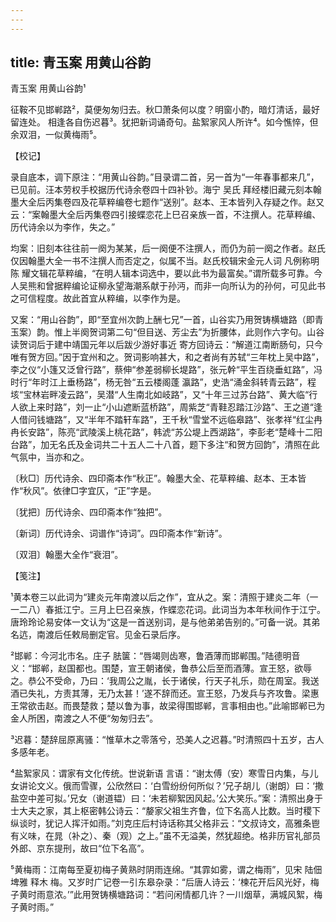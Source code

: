 ```yaml
---
---
---
```

title: 青玉案 用黄山谷韵
---



青玉案 用黄山谷韵¹





征鞍不见邯郸路²，莫便匆匆归去。秋□萧条何以度？明窗小酌，暗灯清话，最好留连处。 相逢各自伤迟暮³。犹把新词诵奇句。盐絮家风人所许⁴。如今憔悴，但余双泪，一似黄梅雨⁵。

【校记】

录自底本，调下原注：“用黄山谷韵。”目录谓二首，另一首为“一年春事都来几”，已见前。汪本劳权手校据历代诗余卷四十四补钞。海宁 吴氏 拜经楼旧藏元刻本翰墨大全后丙集卷四及花草粹编卷七题作“送别”。赵本、王本皆列入存疑之作。赵又云：“案翰墨大全后丙集卷四引接蝶恋花上巳召亲族一首，不注撰人。花草粹编、历代诗余以为李作，失之。”

均案：旧刻本往往前一阕为某某，后一阕便不注撰人，而仍为前一阕之作者。赵氏仅因翰墨大全一书不注撰人而否定之，似属不当。赵氏校辑宋金元人词 凡例称明陈 耀文辑花草粹编，“在明人辑本词选中，要以此书为最富矣。”谓所载多可靠。今人吴熊和曾据粹编论证柳永望海潮系献于孙沔，而非一向所认为的孙何，可见此书之可信程度。故此首宜从粹编，以李作为是。

又案：“用山谷韵”，即“至宜州次韵上酬七兄”一首，山谷实乃用贺铸横塘路（即青玉案）韵。惟上半阕贺词第二句“但目送、芳尘去”为折腰体，此则作六字句。山谷读贺词后于建中靖国元年以后跋少游好事近 寄方回诗云：“解道江南断肠句，只今唯有贺方回。”因于宜州和之。贺词影响甚大，和之者尚有苏轼“三年枕上吴中路”，李之仪“小篷又泛曾行路”，蔡伸“参差弱柳长堤路”，张元幹“平生百绕垂虹路”，冯时行“年时江上垂杨路”，杨无咎“五云楼阁蓬 瀛路”，史浩“涌金斜转青云路”，程垓“宝林岩畔凌云路”，吴潜“人生南北如岐路”，又“十年三过苏台路”、黄大临“行人欲上来时路”，刘一止“小山遮断蓝桥路”，周紫芝“青鞋忍踏江沙路”、王之道“逢人借问钱塘路”，又“半年不踏轩车路”，王千秋“雪堂不远临皋路”、张孝祥“红尘冉冉长安路”，陈亮“武陵溪上桃花路”，韩淲“苏公堤上西湖路”，李彭老“楚峰十二阳台路”，加无名氏及金词共二十五人二十八首，题下多注“和贺方回韵”，清照在此气氛中，当亦和之。

〔秋□〕历代诗余、四印斋本作“秋正”。翰墨大全、花草粹编、赵本、王本皆作“秋风”。依律□字宜仄，“正”字是。

〔犹把〕历代诗余、四印斋本作“独把”。

〔新词〕历代诗余、词谱作“诗词”。四印斋本作“新诗”。

〔双泪〕翰墨大全作“衰泪”。

【笺注】

¹黄本卷三以此词为“建炎元年南渡以后之作”，宜从之。案：清照于建炎二年（一一二八）春抵江宁。三月上巳召亲族，作蝶恋花词。此词当为本年秋间作于江宁。唐玲玲论易安体一文认为“这是一首送别词，是与他弟弟告别的。”可备一说。其弟名迒，南渡后任敕局删定官。见金石录后序。

²邯郸：今河北市名。庄子 胠箧：“唇竭则齿寒，鲁酒薄而邯郸围。”陆德明音义：“邯郸，赵国都也。围楚，宣王朝诸侯，鲁恭公后至而酒薄。宣王怒，欲辱之。恭公不受命，乃曰：‘我周公之胤，长于诸侯，行天子礼乐，勋在周室。我送酒已失礼，方责其薄，无乃太甚！’遂不辞而还。宣王怒，乃发兵与齐攻鲁。梁惠王常欲击赵。而畏楚救；楚以鲁为事，故梁得围邯郸，言事相由也。”此喻邯郸已为金人所困，南渡之人不便“匆匆归去”。

³迟暮：楚辞屈原离骚：“惟草木之零落兮，恐美人之迟暮。”时清照四十五岁，古人多感年老。

⁴盐絮家风：谓家有文化传统。世说新语 言语：“谢太傅（安）寒雪日内集，与儿女讲论文义。俄而雪骤，公欣然曰：‘白雪纷纷何所似？’兄子胡儿（谢朗）曰：‘撒盐空中差可拟。’兄女（谢道韫）曰：‘未若柳絮因风起。’公大笑乐。”案：清照出身于士大夫之家，其上枢密韩公诗云：“嫠家父祖生齐鲁，位下名高人比数。当时稷下纵谈时，犹记人挥汗如雨。”刘克庄后村诗话称其父格非云：“文叔诗文，高雅条鬯有义味，在晁（补之）、秦（观）之上。”虽不无溢美，然犹超绝。格非历官礼部员外郎、京东提刑，故曰“位下名高”。

⁵黄梅雨：江南每至夏初梅子黄熟时阴雨连绵。“其霏如雾，谓之梅雨”，见宋 陆佃埤雅 释木 梅。又岁时广记卷一引东皋杂录：“后唐人诗云：‘楝花开后风光好，梅子黄时雨意浓。’”此用贺铸横塘路词：“若问闲情都几许？一川烟草，满城风絮，梅子黄时雨。”